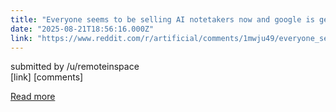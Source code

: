 ```yaml
---
title: "Everyone seems to be selling AI notetakers now and google is getting rich on branded keywords. I shouldn't have to scroll to get to the link I asked for in the search box."
date: "2025-08-21T18:56:16.000Z"
link: "https://www.reddit.com/r/artificial/comments/1mwju49/everyone_seems_to_be_selling_ai_notetakers_now/"
---
```


submitted by    /u/remoteinspace  
 [link]   [comments]

[Read more](https://www.reddit.com/r/artificial/comments/1mwju49/everyone_seems_to_be_selling_ai_notetakers_now/)

